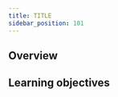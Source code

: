 ```yaml
---
title: TITLE
sidebar_position: 101  
---
```

<!-- Like a subject number (e.g. CS101) -->

## Overview

<!-- Provide context for this course, in addition to the concrete learning goals and outcomes. Why would someone want to do this unit? -->

## Learning objectives


<LearningGoalsExp />  


<!-- Replace unitName with name from `unitData.js` - will pull in learning goals and outcomes -->
<LearningGoals unitName="hello_weaviate"/>  
